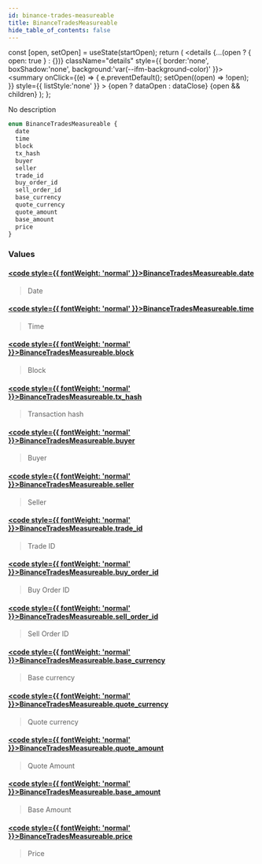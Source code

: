 ```yaml
---
id: binance-trades-measureable
title: BinanceTradesMeasureable
hide_table_of_contents: false
---
```







  const [open, setOpen] = useState(startOpen);
  return (
    <details {...(open ? { open: true } : {})} className="details" style={{ border:'none', boxShadow:'none', background:'var(--ifm-background-color)' }}>
      <summary
        onClick={(e) => {
          e.preventDefault();
          setOpen((open) => !open);
        }}
        style={{ listStyle:'none' }}
      >
      {open ? dataOpen : dataClose}
      </summary>
      {open && children}
    </details>
  );
};








No description


```graphql
enum BinanceTradesMeasureable {
  date
  time
  block
  tx_hash
  buyer
  seller
  trade_id
  buy_order_id
  sell_order_id
  base_currency
  quote_currency
  quote_amount
  base_amount
  price
}
```




### Values

#### [<code style={{ fontWeight: 'normal' }}>BinanceTradesMeasureable.<b>date</b></code>](#)  
> 
> 
> Date
> 

#### [<code style={{ fontWeight: 'normal' }}>BinanceTradesMeasureable.<b>time</b></code>](#)  
> 
> 
> Time
> 

#### [<code style={{ fontWeight: 'normal' }}>BinanceTradesMeasureable.<b>block</b></code>](#)  
> 
> 
> Block
> 

#### [<code style={{ fontWeight: 'normal' }}>BinanceTradesMeasureable.<b>tx_hash</b></code>](#)  
> 
> 
> Transaction hash
> 

#### [<code style={{ fontWeight: 'normal' }}>BinanceTradesMeasureable.<b>buyer</b></code>](#)  
> 
> 
> Buyer
> 

#### [<code style={{ fontWeight: 'normal' }}>BinanceTradesMeasureable.<b>seller</b></code>](#)  
> 
> 
> Seller
> 

#### [<code style={{ fontWeight: 'normal' }}>BinanceTradesMeasureable.<b>trade_id</b></code>](#)  
> 
> 
> Trade ID
> 

#### [<code style={{ fontWeight: 'normal' }}>BinanceTradesMeasureable.<b>buy_order_id</b></code>](#)  
> 
> 
> Buy Order ID
> 

#### [<code style={{ fontWeight: 'normal' }}>BinanceTradesMeasureable.<b>sell_order_id</b></code>](#)  
> 
> 
> Sell Order ID
> 

#### [<code style={{ fontWeight: 'normal' }}>BinanceTradesMeasureable.<b>base_currency</b></code>](#)  
> 
> 
> Base currency
> 

#### [<code style={{ fontWeight: 'normal' }}>BinanceTradesMeasureable.<b>quote_currency</b></code>](#)  
> 
> 
> Quote currency
> 

#### [<code style={{ fontWeight: 'normal' }}>BinanceTradesMeasureable.<b>quote_amount</b></code>](#)  
> 
> 
> Quote Amount
> 

#### [<code style={{ fontWeight: 'normal' }}>BinanceTradesMeasureable.<b>base_amount</b></code>](#)  
> 
> 
> Base Amount
> 

#### [<code style={{ fontWeight: 'normal' }}>BinanceTradesMeasureable.<b>price</b></code>](#)  
> 
> 
> Price
> 



